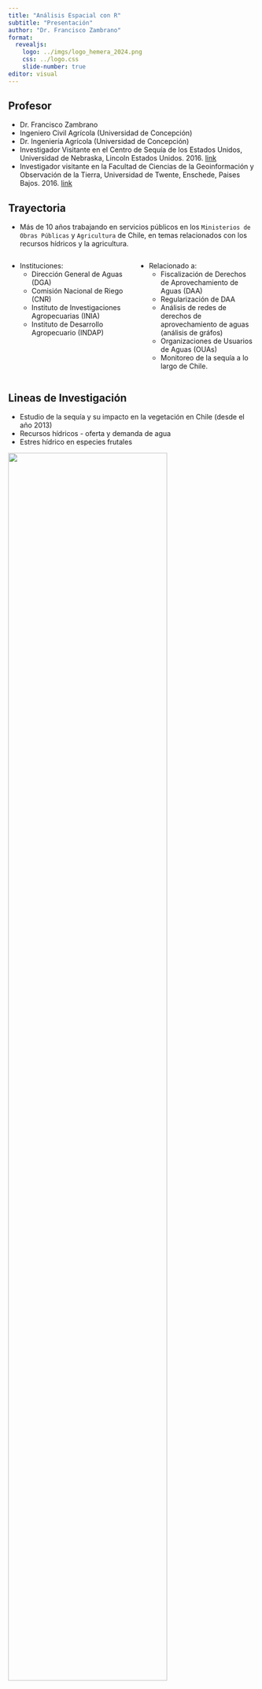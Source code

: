 ```yaml
---
title: "Análisis Espacial con R"
subtitle: "Presentación"
author: "Dr. Francisco Zambrano"
format: 
  revealjs:
    logo: ../imgs/logo_hemera_2024.png
    css: ../logo.css
    slide-number: true
editor: visual
---
```


## Profesor {.smaller}

<!-- ::: {.columns} -->

<!-- ::: {.column width="50%"} -->

-   Dr. Francisco Zambrano
-   Ingeniero Civil Agrícola (Universidad de Concepción)
-   Dr. Ingeniería Agrícola (Universidad de Concepción)
-   Investigador Visitante en el Centro de Sequía de los Estados Unidos, Universidad de Nebraska, Lincoln Estados Unidos. 2016. [link](https://www.itc.nl/)
-   Investigador visitante en la Facultad de Ciencias de la Geoinformación y Observación de la Tierra, Universidad de Twente, Enschede, Paises Bajos. 2016. [link](https://drought.unl.edu/) <!-- ::: --> <!-- ::: {.column width="50%"} -->

<!-- ::: -->

<!-- ::: -->

## Trayectoria {.smaller}

-   Más de 10 años trabajando en servicios públicos en los `Ministerios de Obras Públicas` y `Agricultura` de Chile, en temas relacionados con los recursos hídricos y la agricultura.

::::: columns
::: {.column width="50%"}
-   Instituciones:
    -   Dirección General de Aguas (DGA)
    -   Comisión Nacional de Riego (CNR)
    -   Instituto de Investigaciones Agropecuarias (INIA)
    -   Instituto de Desarrollo Agropecuario (INDAP)
:::

::: {.column width="50%"}
-   Relacionado a:
    -   Fiscalización de Derechos de Aprovechamiento de Aguas (DAA)
    -   Regularización de DAA
    -   Análisis de redes de derechos de aprovechamiento de aguas (análisis de gráfos)
    -   Organizaciones de Usuarios de Aguas (OUAs)
    -   Monitoreo de la sequía a lo largo de Chile.
:::
:::::

## Lineas de Investigación {.smaller}

-   Estudio de la sequía y su impacto en la vegetación en Chile (desde el año 2013)
-   Recursos hídricos - oferta y demanda de agua
-   Estres hídrico en especies frutales

![](figs/google_scholar_fzb.png){width="80%"}

## Trabajos recientes

![](figs/google_scholar_2024-2023.png)

## Proyectos Adjudicados (PI o Director) {.smaller}

-   A multi-scale drought observatory for Chile: an early warning system to mitigate agricultural and ecological impacts. Concurso `Fondo de Investigación Estratégica en Sequía` 2021 – REC. Director. Monto 300 \$MM. [odes-chile](https://odes-chile.org)
-   Sistema Satelital para la Optimización de Riego (SatOri). Concurso IDeA I+D 2021 – `FONDEF.` Director. Monto 200 \$MM.
-   The impact of weather variability on wheat and maize production: an improved early warning model for agricultural drought.`FONDECYT de Iniciación` en Investigación 2019. Investigador Principal. Monto \~100 \$MM.

## Otros proyectos {.smaller}

-   Modeling of Epigenetic Gene Regulatory Networks in sweet cherry floral buds in response to differential seasonal. `ANILLO`. Director Alterno. Monto \~400 \$MM.
-   Multivariate drought monitor system: biophysical modelling, remote sensing and hydroclimatic information for drought analyisis and forecasting in agriculture.`FONDECYT Regular 2021`. Investigador asociado. Monto \~162 \$MM.
-   Assessment of current and future water availability for agriculture and terrestrial ecosystems under different land-use scenarios over the aconcagua basin: toward drought adaptation. `FONDECYT de Postdoctorado` 2023. Investigador patrocinante. Monto de \~100 \$MM.

# Contenido del curso {background-color="grey"}

## Unidades {.smaller}

-   `Unidad 1:` Procesamiento, manejo y visualización de datos espaciales con R.
    -   Introducción a R
    -   Manipulación y visualización de datos utilizando `{tidyverse}` (sólo lo más necesario)
    -   Manejo de datos espaciales raster y vectoriales con `{terra}` y `{sf}`
    -   Visualización de datos espaciales en R `({tmap},{tidyterra},{ggplot2})`
-   `Unidad 2:` Análisis espacial y aplicaciones en ecología del paisaje.
    - Introducción a métricas de paisaje ({landscape metrics})
    - Modelo de Random Forest
    - Modelo de distribución de especies
    
## Clases {.smaller}

- `Clase 1 (10 Diciembre):` Introducción a R.
- `Clase 2 (17 Diciembre):` Manipulación y visualización de datos con {tidyverse}.
- `Clase 3 (por definir):` Datos vectoriales.
- `Clase 4  (por definir):` Datos raster.
- `Clase 5 (7 enero):` Visualización de datos espaciales.
- `Clase 6 (14 enero 2025):` Métricas de paisaje.
- `Clase 7 (21 enero 2025):` Modelo de `Random Forest` para distribución de especies. 

## Evaluaciones {.smaller}

`Propuesta proyecto final:` Desarrollar un modelo de distribución de especies ([link](https://francisco-zambrano.cl/coleopteros/reporte/01_distribucion_frickius_modelos_rf_nb.html#mapa-clasificaci%C3%B3n))

- `Taller 1:` Preparar datos in-situ y espaciales.
- `Taller 2:` Análisis y visualización de datos in-situ y espaciales.
- `Taller 3:` Implementar modelo de distribución de especies.
- `Taller 4:` Reporte en [Quarto](https://quarto.org/) del modelo de distribución de especies


## Motivación del curso {.smaller}

. . .

¿Por qué utilizar `R` para análisis espacial?

. . .

-   `R` es una herramienta potente que ha tenido un alto crecimiento, en particular para el análisis espacial.

. . .

-   Revolución de geodata (ej., datos satelitales).

. . .

-   R para entender el mundo

. . .

-   R es un ambiente y lenguaje de código abierto y multiplataforma para computacion estadística y gráficos.

. . .

-   Por todas las ventajas que tiene para análisis de datos (includios espaciales) e investigación reproducible.

## Objetivo del curso {.smaller}

. . .

-   Nos centraremos en ver como podemos utilizar datos espaciales en `R` para desarrollar un modelo de distribución de especies (MDE).

. . .

-   Vamos a definir un problema de MDE que vamos a ir resolviendo a través del curso.

## ¿Qué espero de los participantes? {.smaller}

-   Motivación y proactividad.
-   Hay muchos recursos en la web que facilitan la resolución de problemas
-   Hacer buenas preguntas
    -   [Asking R questions](https://www.r-bloggers.com/asking-r-questions/)
    -   [How to ask good questions that prompt useful answers](https://www.r-project.org/posting-guide.html)
-   Workflow para resolver dudas:
    -   ChatGPT
    -   Ayuda de R (help.search, ?)
    -   Consultar a compañeros . . .
    -   Buscar en google `How can I do _____ with R`
    -   Stackoverflow, github, mailing list (R-help, R-SIG-GEO)
    -   Si todo lo anterior falla, iterar una véz más, y otra,...,
    -   Por último preguntar al profesor.

## Recursos para aprender {.smaller}

-   R
    - [{Landscapemetrics}](https://r-spatialecology.github.io/landscapemetrics/)
    -   [SWIRL](https://swirlstats.com/)
    -   [Quick-R](https://www.statmethods.net/)

. . .

-   R-Spatial
    -   [r-spatial](https://www.r-spatial.org/) - Edzer Pebesma
    -   [rspatial](https://www.rspatial.org/) - Robert Hijmans

. . .

-   Libros R-Spatial
    -   [Applied Spatial Data Analysis with R. Roger Bivand, Edzer Pebesma, Virgilio Gómez-Rubio.](http://gis.humboldt.edu/OLM/r/Spatial%20Analysis%20With%20R.pdf)
    -   [Geocomputation with R. Robin Lovelace, Jakub Nowosad, Jannes Muenchow](https://geocompr.robinlovelace.net/)
    -   [Spatial Data Science](https://keen-swartz-3146c4.netlify.app/). Edzer Pebesma y Roger Bivand. Estado: en desarrollo
